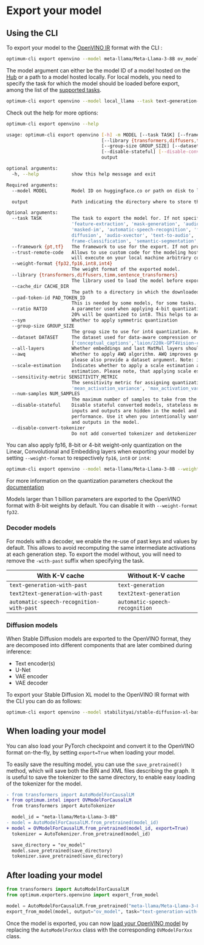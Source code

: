 <!--Copyright 2024 The HuggingFace Team. All rights reserved.
Licensed under the Apache License, Version 2.0 (the "License"); you may not use this file except in compliance with
the License. You may obtain a copy of the License at
http://www.apache.org/licenses/LICENSE-2.0
Unless required by applicable law or agreed to in writing, software distributed under the License is distributed on
an "AS IS" BASIS, WITHOUT WARRANTIES OR CONDITIONS OF ANY KIND, either express or implied. See the License for the
specific language governing permissions and limitations under the License.
-->

# Export your model

## Using the CLI

To export your model to the [OpenVINO IR](https://docs.openvino.ai/2024/documentation/openvino-ir-format.html) format with the CLI :

```bash
optimum-cli export openvino --model meta-llama/Meta-Llama-3-8B ov_model/
```

The model argument can either be the model ID of a model hosted on the [Hub](https://huggingface.co/models) or a path to a model hosted locally. For local models, you need to specify the task for which the model should be loaded before export, among the list of the [supported tasks](https://huggingface.co/docs/optimum/main/en/exporters/task_manager).

```bash
optimum-cli export openvino --model local_llama --task text-generation-with-past ov_model/
```

Check out the help for more options:

```bash
optimum-cli export openvino --help

usage: optimum-cli export openvino [-h] -m MODEL [--task TASK] [--framework {pt,tf}] [--trust-remote-code] [--weight-format {fp32,fp16,int8,int4}]
                                   [--library {transformers,diffusers,timm,sentence_transformers}] [--cache_dir CACHE_DIR] [--pad-token-id PAD_TOKEN_ID] [--ratio RATIO] [--sym]
                                   [--group-size GROUP_SIZE] [--dataset DATASET] [--all-layers] [--awq] [--scale-estimation] [--sensitivity-metric SENSITIVITY_METRIC] [--num-samples NUM_SAMPLES]
                                   [--disable-stateful] [--disable-convert-tokenizer]
                                   output

optional arguments:
  -h, --help            show this help message and exit

Required arguments:
  --model MODEL         Model ID on huggingface.co or path on disk to load model from.

  output                Path indicating the directory where to store the generated OV model.

Optional arguments:
  --task TASK           The task to export the model for. If not specified, the task will be auto-inferred based on the model. Available tasks depend on the model, but are among: ['image-segmentation',
                        'feature-extraction', 'mask-generation', 'audio-classification', 'conversational', 'stable-diffusion-xl', 'question-answering', 'sentence-similarity', 'text2text-generation',
                        'masked-im', 'automatic-speech-recognition', 'fill-mask', 'image-to-text', 'text-generation', 'zero-shot-object-detection', 'multiple-choice', 'object-detection', 'stable-
                        diffusion', 'audio-xvector', 'text-to-audio', 'zero-shot-image-classification', 'token-classification', 'image-classification', 'depth-estimation', 'image-to-image', 'audio-
                        frame-classification', 'semantic-segmentation', 'text-classification']. For decoder models, use `xxx-with-past` to export the model using past key values in the decoder.
  --framework {pt,tf}   The framework to use for the export. If not provided, will attempt to use the local checkpoints original framework or what is available in the environment.
  --trust-remote-code   Allows to use custom code for the modeling hosted in the model repository. This option should only be set for repositories you trust and in which you have read the code, as it
                        will execute on your local machine arbitrary code present in the model repository.
  --weight-format {fp32,fp16,int8,int4}
                        The weight format of the exported model.
  --library {transformers,diffusers,timm,sentence_transformers}
                        The library used to load the model before export. If not provided, will attempt to infer the local checkpoints library.
  --cache_dir CACHE_DIR
                        The path to a directory in which the downloaded model should be cached if the standard cache should not be used.
  --pad-token-id PAD_TOKEN_ID
                        This is needed by some models, for some tasks. If not provided, will attempt to use the tokenizer to guess it.
  --ratio RATIO         A parameter used when applying 4-bit quantization to control the ratio between 4-bit and 8-bit quantization. If set to 0.8, 80% of the layers will be quantized to int4 while
                        20% will be quantized to int8. This helps to achieve better accuracy at the sacrifice of the model size and inference latency. Default value is 1.0.
  --sym                 Whether to apply symmetric quantization
  --group-size GROUP_SIZE
                        The group size to use for int4 quantization. Recommended value is 128 and -1 will results in per-column quantization.
  --dataset DATASET     The dataset used for data-aware compression or quantization with NNCF. You can use the one from the list ['wikitext2','c4','c4-new'] for language models or
                        ['conceptual_captions','laion/220k-GPT4Vision-captions-from-LIVIS','laion/filtered-wit'] for diffusion models.
  --all-layers          Whether embeddings and last MatMul layers should be compressed to INT4. If not provided an weight compression is applied, they are compressed to INT8.
  --awq                 Whether to apply AWQ algorithm. AWQ improves generation quality of INT4-compressed LLMs, but requires additional time for tuning weights on a calibration dataset. To run AWQ,
                        please also provide a dataset argument. Note: it is possible that there will be no matching patterns in the model to apply AWQ, in such case it will be skipped.
  --scale-estimation    Indicates whether to apply a scale estimation algorithm that minimizes the L2 error between the original and compressed layers. Providing a dataset is required to run scale
                        estimation. Please note, that applying scale estimation takes additional memory and time.
  --sensitivity-metric SENSITIVITY_METRIC
                        The sensitivity metric for assigning quantization precision to layers. Can be one of the following: ['weight_quantization_error', 'hessian_input_activation',
                        'mean_activation_variance', 'max_activation_variance', 'mean_activation_magnitude'].
  --num-samples NUM_SAMPLES
                        The maximum number of samples to take from the dataset for quantization.
  --disable-stateful    Disable stateful converted models, stateless models will be generated instead. Stateful models are produced by default when this key is not used. In stateful models all kv-cache
                        inputs and outputs are hidden in the model and are not exposed as model inputs and outputs. If --disable-stateful option is used, it may result in sub-optimal inference
                        performance. Use it when you intentionally want to use a stateless model, for example, to be compatible with existing OpenVINO native inference code that expects kv-cache inputs
                        and outputs in the model.
  --disable-convert-tokenizer
                        Do not add converted tokenizer and detokenizer OpenVINO models.
```

You can also apply fp16, 8-bit or 4-bit weight-only quantization on the Linear, Convolutional and Embedding layers when exporting your model by setting `--weight-format` to respectively `fp16`, `int8` or `int4`:

```bash
optimum-cli export openvino --model meta-llama/Meta-Llama-3-8B --weight-format int8 ov_model/
```

For more information on the quantization parameters checkout the [documentation](inference#weight-only-quantization)


<Tip warning={true}>

Models larger than 1 billion parameters are exported to the OpenVINO format with 8-bit weights by default. You can disable it with `--weight-format fp32`.

</Tip>


### Decoder models

For models with a decoder, we enable the re-use of past keys and values by default. This allows to avoid recomputing the same intermediate activations at each generation step. To export the model without, you will need to remove the `-with-past` suffix when specifying the task.

| With K-V cache                           | Without K-V cache                    |
|------------------------------------------|--------------------------------------|
| `text-generation-with-past`              | `text-generation`                    |
| `text2text-generation-with-past`         | `text2text-generation`               |
| `automatic-speech-recognition-with-past` | `automatic-speech-recognition`       |


### Diffusion models

When Stable Diffusion models are exported to the OpenVINO format, they are decomposed into different components that are later combined during inference:

* Text encoder(s)
* U-Net
* VAE encoder
* VAE decoder

To export your Stable Diffusion XL model to the OpenVINO IR format with the CLI you can do as follows:

```bash
optimum-cli export openvino --model stabilityai/stable-diffusion-xl-base-1.0 ov_sdxl/
```

## When loading your model

You can also load your PyTorch checkpoint and convert it to the OpenVINO format on-the-fly, by setting `export=True` when loading your model.

To easily save the resulting model, you can use the `save_pretrained()` method, which will save both the BIN and XML files describing the graph. It is useful to save the tokenizer to the same directory, to enable easy loading of the tokenizer for the model.


```diff
- from transformers import AutoModelForCausalLM
+ from optimum.intel import OVModelForCausalLM
  from transformers import AutoTokenizer

  model_id = "meta-llama/Meta-Llama-3-8B"
- model = AutoModelForCausalLM.from_pretrained(model_id)
+ model = OVModelForCausalLM.from_pretrained(model_id, export=True)
  tokenizer = AutoTokenizer.from_pretrained(model_id)

  save_directory = "ov_model"
  model.save_pretrained(save_directory)
  tokenizer.save_pretrained(save_directory)
```

## After loading your model

```python
from transformers import AutoModelForCausalLM
from optimum.exporters.openvino import export_from_model

model = AutoModelForCausalLM.from_pretrained("meta-llama/Meta-Llama-3-8B")
export_from_model(model, output="ov_model", task="text-generation-with-past")
```

Once the model is exported, you can now [load your OpenVINO model](inference) by replacing the `AutoModelForXxx` class with the corresponding `OVModelForXxx` class.

